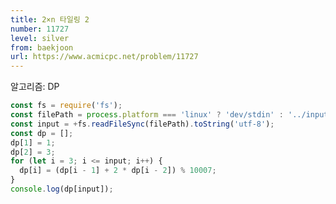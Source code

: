 ```yaml
---
title: 2×n 타일링 2
number: 11727
level: silver
from: baekjoon
url: https://www.acmicpc.net/problem/11727
---
```


알고리즘: DP

```js
const fs = require('fs');
const filePath = process.platform === 'linux' ? 'dev/stdin' : '../input.txt';
const input = +fs.readFileSync(filePath).toString('utf-8');
const dp = [];
dp[1] = 1;
dp[2] = 3;
for (let i = 3; i <= input; i++) {
  dp[i] = (dp[i - 1] + 2 * dp[i - 2]) % 10007;
}
console.log(dp[input]);
```
